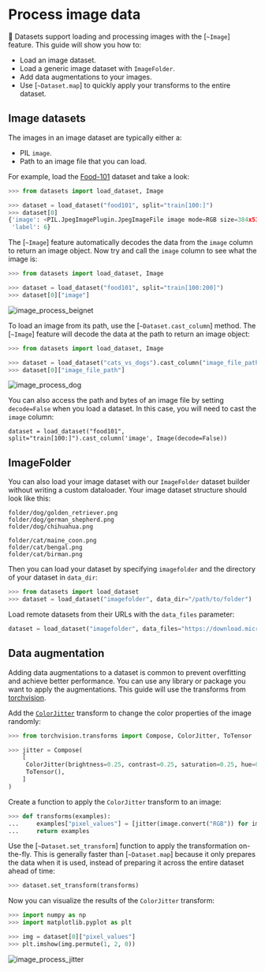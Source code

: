 # Process image data

🤗 Datasets support loading and processing images with the [`~Image`] feature. This guide will show you how to:

- Load an image dataset.
- Load a generic image dataset with `ImageFolder`.
- Add data augmentations to your images.
- Use [`~Dataset.map`] to quickly apply your transforms to the entire dataset.

## Image datasets

The images in an image dataset are typically either a:

- PIL `image`.
- Path to an image file that you can load. 

For example, load the [Food-101](https://huggingface.co/datasets/food101) dataset and take a look:

```py
>>> from datasets import load_dataset, Image

>>> dataset = load_dataset("food101", split="train[100:]")
>>> dataset[0]
{'image': <PIL.JpegImagePlugin.JpegImageFile image mode=RGB size=384x512 at 0x7FC45AB5C590>,
 'label': 6}
```

The [`~Image`] feature automatically decodes the data from the `image` column to return an image object. Now try and call the `image` column to see what the image is:

```py
>>> from datasets import load_dataset, Image

>>> dataset = load_dataset("food101", split="train[100:200]")
>>> dataset[0]["image"]
```

![image_process_beignet](https://huggingface.co/datasets/huggingface/documentation-images/resolve/main/image_process_beignet.png)


To load an image from its path, use the [`~Dataset.cast_column`] method. The [`~Image`] feature will decode the data at the path to return an image object:

```py
>>> from datasets import load_dataset, Image

>>> dataset = load_dataset("cats_vs_dogs").cast_column("image_file_path", Image())
>>> dataset[0]["image_file_path"]
```

![image_process_dog](https://huggingface.co/datasets/huggingface/documentation-images/resolve/main/image_process_dog.png)

<Tip>

You can also access the path and bytes of an image file by setting `decode=False` when you load a dataset. In this case, you will need to cast the `image` column:

`dataset = load_dataset("food101", split="train[100:]").cast_column('image', Image(decode=False))`

</Tip>

## ImageFolder

You can also load your image dataset with our `ImageFolder` dataset builder without writing a custom dataloader. Your image dataset structure should look like this:

```
folder/dog/golden_retriever.png
folder/dog/german_shepherd.png
folder/dog/chihuahua.png

folder/cat/maine_coon.png
folder/cat/bengal.png
folder/cat/birman.png
```

Then you can load your dataset by specifying `imagefolder` and the directory of your dataset in `data_dir`:

```py
>>> from datasets import load_dataset
>>> dataset = load_dataset("imagefolder", data_dir="/path/to/folder")
```

Load remote datasets from their URLs with the `data_files` parameter:

```py
dataset = load_dataset("imagefolder", data_files="https://download.microsoft.com/download/3/E/1/3E1C3F21-ECDB-4869-8368-6DEBA77B919F/kagglecatsanddogs_3367a.zip", split="train")
```

## Data augmentation

Adding data augmentations to a dataset is common to prevent overfitting and achieve better performance. You can use any library or package you want to apply the augmentations. This guide will use the transforms from [torchvision](https://pytorch.org/vision/stable/transforms.html).

Add the [`ColorJitter`](https://pytorch.org/vision/stable/transforms.html#torchvision.transforms.ColorJitter) transform to change the color properties of the image randomly:

```py
>>> from torchvision.transforms import Compose, ColorJitter, ToTensor

>>> jitter = Compose(
    [
     ColorJitter(brightness=0.25, contrast=0.25, saturation=0.25, hue=0.7),
     ToTensor(),
    ]
)
```

Create a function to apply the `ColorJitter` transform to an image:

```py
>>> def transforms(examples):
...     examples["pixel_values"] = [jitter(image.convert("RGB")) for image in examples["image"]]
...     return examples
```

Use the [`~Dataset.set_transform`] function to apply the transformation on-the-fly. This is generally faster than [`~Dataset.map`] because it only prepares the data when it is used, instead of preparing it across the entire dataset ahead of time:

```py
>>> dataset.set_transform(transforms)
```

Now you can visualize the results of the `ColorJitter` transform:

```py
>>> import numpy as np
>>> import matplotlib.pyplot as plt

>>> img = dataset[0]["pixel_values"]
>>> plt.imshow(img.permute(1, 2, 0))
```

![image_process_jitter](https://huggingface.co/datasets/huggingface/documentation-images/resolve/main/image_process_jitter.png)